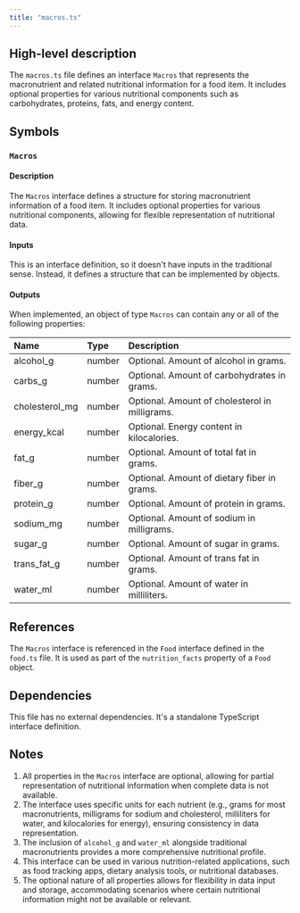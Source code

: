 ```yaml
---
title: "macros.ts"
---
```


## High-level description
The `macros.ts` file defines an interface `Macros` that represents the macronutrient and related nutritional information for a food item. It includes optional properties for various nutritional components such as carbohydrates, proteins, fats, and energy content.

## Symbols

### `Macros`
#### Description
The `Macros` interface defines a structure for storing macronutrient information of a food item. It includes optional properties for various nutritional components, allowing for flexible representation of nutritional data.

#### Inputs
This is an interface definition, so it doesn't have inputs in the traditional sense. Instead, it defines a structure that can be implemented by objects.

#### Outputs
When implemented, an object of type `Macros` can contain any or all of the following properties:

| Name | Type | Description |
|:-----|:-----|:------------|
| alcohol_g | number | Optional. Amount of alcohol in grams. |
| carbs_g | number | Optional. Amount of carbohydrates in grams. |
| cholesterol_mg | number | Optional. Amount of cholesterol in milligrams. |
| energy_kcal | number | Optional. Energy content in kilocalories. |
| fat_g | number | Optional. Amount of total fat in grams. |
| fiber_g | number | Optional. Amount of dietary fiber in grams. |
| protein_g | number | Optional. Amount of protein in grams. |
| sodium_mg | number | Optional. Amount of sodium in milligrams. |
| sugar_g | number | Optional. Amount of sugar in grams. |
| trans_fat_g | number | Optional. Amount of trans fat in grams. |
| water_ml | number | Optional. Amount of water in milliliters. |

## References
The `Macros` interface is referenced in the `Food` interface defined in the `food.ts` file. It is used as part of the `nutrition_facts` property of a `Food` object.

## Dependencies
This file has no external dependencies. It's a standalone TypeScript interface definition.

## Notes
1. All properties in the `Macros` interface are optional, allowing for partial representation of nutritional information when complete data is not available.
2. The interface uses specific units for each nutrient (e.g., grams for most macronutrients, milligrams for sodium and cholesterol, milliliters for water, and kilocalories for energy), ensuring consistency in data representation.
3. The inclusion of `alcohol_g` and `water_ml` alongside traditional macronutrients provides a more comprehensive nutritional profile.
4. This interface can be used in various nutrition-related applications, such as food tracking apps, dietary analysis tools, or nutritional databases.
5. The optional nature of all properties allows for flexibility in data input and storage, accommodating scenarios where certain nutritional information might not be available or relevant.